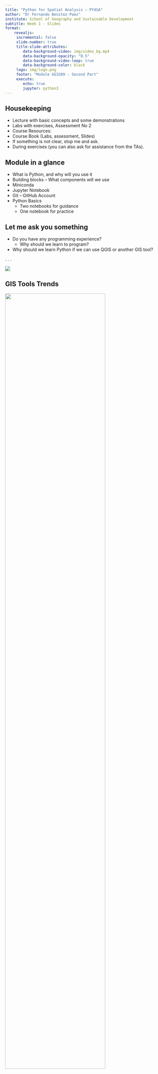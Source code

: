 ```yaml
---
title: "Python for Spatial Analysis – PY4SA"
author: "Dr Fernando Benitez-Paez"
institute: School of Geography and Sustainable Development
subtitle: Week 1 - Slides
format: 
    revealjs:
     incremental: false
     slide-number: true
     title-slide-attributes:
        data-background-video: img/video_bg.mp4
        data-background-opacity: "0.5"
        data-background-video-loop: true
        data-background-color: black
     logo: img/logo.png
     footer: "Module GG3209 - Second Part"
     execute:
        echo: true
        jupyter: python3
---
```


## Housekeeping

- Lecture with basic concepts and some demonstrations
- Labs with exercises, Assessment No 2
- Course Resources:
- Course Book (Labs, assessment, Slides)
- If something is not clear, stop me and ask.
- During exercises (you can also ask for assistance from the TAs).

## Module in a glance

- What is Python, and why will you use it
- Building blocks -- What components will we use
 - Miniconda
 - Jupyter Notebook
 - Git -- GitHub Account
- Python Basics
  - Two notebooks for guidance
  - One notebook for practice

## Let me ask you something

-   Do you have any programming experience?
    -   Why should we learn to program?
-   Why should we learn Python if we can use QGIS or another GIS tool?

. . .

[![](img/Picture1.png)](https://www.youtube.com/watch?v=Ct-lOOUqmyY&t=4s)


## GIS Tools Trends 

::: {layout-ncol="2"}
![](img/GISTools_Carto.png){width=80% fig-align=left}

:::{style="margin-top: 10em;"}
Python and R as the tools as the programming languages to master as `spatial data researcher`
:::

:::

::: footer
[What is Spatial Data Science| Carto](https://carto.com/what-is-spatial-data-science){preview-link="true" style="text-align: center"}
:::

## Here make mistakes is worthy {background-color="darkred"}

- `You will fail`, but **that is ok**, it is part of the process.
- `Don't be afraid` of it.
- Error messages are scary, I know, but they are useful.

# Why Python {.smaller background-color="lightsteelblue"}

- A **free and open-sourced** scripting language that was commonly used to automate tasks (GIS world).
- Nowadays can be used to read, process and map spatial data. It uses a code structure, referred to as syntax, that is easy to read and understand.
- Syntax helps beginners to learn the language and helps professionals to minimise development and maintenance costs.
- Python has thousands of packages so that you can integrate a vast number of tools and programs.

## What makes a Python script?

:::{style="margin-bottom: 2em;"}
A Python script is a sequence of instructions. The structure and arrangement of the instructions are referred to as syntax. Python instructions use various language elements, including data types, statements, and functions.
:::

![](img/Picture6.png){width="874"}

## Why is it so powerful? {.small}

- `Modules` are collections of related code that contain variables, definitions, and instructions.
- These modules are organised into packages, which can be further grouped into libraries.
- These `libraries` are typically specialised and enable you to perform higher-level tasks related to those specialities.
- For example, `Pandas` enables you to work with tabular data, `NumPy` grant the ability to make advanced mathematical and scientific computations, and `Matplotlib` allows you to visualise data graphically.

## Python Modes

There are many ways to write and run a python script:

-   Your terminal (Mac, Win, Linux)
-   Python scripts (.py) (Programs)
-   Ipython - Jupyter Notebook (.ipynb): Interactive, widely use in research
-   Google Colab (Cloud service, require a google account)
-   More...

# Demo No 1: {auto-animate="true" background-color="coral"}

Running a python Script

```python
#| echo: true
a = 5
b = 4
c = a+b
```

# Demo No 1: {auto-animate="true" background-color="coral"}

Running a python Script

```python
#| echo: true
#| output-location: fragment
a = 5
b = 4
c = a+b

print (c)
print ("Hello world")

```

# `Ingredients` for this course {.smaller}

-   Python (ideally v3.10)
-   Conda, more specifically MiniConda
-   Jupyter Notebook Lab
-   Git -- GitHub Account

Lot of attractive packages **(it's like the seasoning)** Like in any recipe, the right ingredients define the dish's success; In here; installing your components appropriately will help run the python scripts correctly.

# Conda - Miniconda {.smaller}

-   `Conda` is an **open-source** package and environment management system that runs on Windows, macOS, and Linux.
-   Conda easily creates, saves, loads and switches between environments on your local computer. It was created for Python programs but can package and distribute software for any language.
-   `Miniconda` is a minimal installer for conda. It is a small version of Anaconda that includes only conda, Python, the packages they depend on, and a small number of other useful packages, including pip, zlib and a few others.

# Jupyter Notebook (Lab) {.smaller}

::: columns
::: {.column width="40%"}
![](img/JupyterLab_pic.png){.border .border-thick}
:::

::: {.column width="60%"}
-   This is the python environment we will use to learn python and for our labs
-   Easy-to-use environment
-   Web-based
-   Combines both text and code into one
-   Come with a great number of useful packages
:::
:::

::: footer
Learn more: [Jupyter](https://quarto.org/docs/tools/jupyter-lab.html), [VS Code](https://quarto.org/docs/tools/vscode.html), [Text Editors](https://quarto.org/docs/tools/text-editors.html)
:::

## Jupyter Notebook Structure {.smaller}

![](img/JupyterStructure.png){.border .border-thick}

## Notebook Structure {.smaller}

![](img/notebook_structure.png){.border .border-thick}

# Markdown {.smaller}

Markdown is a lightweight markup language that you can use to add formatting elements to plaintext text documents. Created in 2004, Markdown is now one of the world's most popular markup languages.

![](img/markdown.png){.border .border-thick}

## Markdown Structure {.smaller}

::: {layout-ncol="2"}
-   Markdown can be used for everything
-   Markdown is portable
-   Markdown is platform-independent

![](img/markdown_structure.png){.border .border-thick}
:::

::: footer
[Basic Syntax \| Markdown Guide](https://www.markdownguide.org/){preview-link="true" style="text-align: center"}
:::

# Demo No 2: {background-color="coral"}

Jupyter Lab

# Version control - GIT {.smaller}

`Git` is open-source software for version control, which means that it tracks changes to your files as you work on them over time.

Similar to `track changes` feature in a word document, except you must choose which versions to include in the tracking---it is not automatic.

It can be tricky, and we may or may not have issues; it happens to everyone. Widely used in academia and industry.

# Github? {.smaller}

GitHub is a web-based version control system which uses Git, the open-source version control software. It provides a place for developers to host and share their projects --- a space to save earlier iterations and collaborate with other developers, colleagues, or co-workers.

It can be used even to host websites, research projects, portfolios, data, and more.

It is widely popular and can be a way to get a job nowadays in the GIScience field.

## How does it work? {.smaller}

![](img/git_1.png){.absolute top="70" left="-17" height="16.04cm" weight="7.48cm"}

![](img/git2.png){.absolute .fragment top="290" left="238" width="3.92cm" height="10.2cm"}

![](img/git3.png){.absolute .fragment top="70" left="371" height="15.87cm" width="8.41cm"}

![](img/git4.png){.absolute .fragment top="70" right="-60" height="15.62cm" width="10.2cm"}

![](img/git5.png){.absolute .fragment bottom="6" right="89" height="4.53cm" width="22.71cm"}

## Version control terminology {.smaller .scrollable}

-   **Repository:** Is a project (a folder) containing files and sub-folders. A repository tracks versions of files and folders.
-   **Branch:** A branch is a parallel version of your repository. By default, your repository has one branch named main and is considered the definitive branch. You can use branches to have different project versions at once.
-   **Clone:** Local copy of a repository stored on the cloud. Clones can be synced up with their originals in the GitHub repository.
-   **Commit:** A commit is a set of changes to the files and folders in your project. A commit exists in a branch.
-   **Fork:** "Forking" is when you copy another user's repository to your account. You can make any changes to your forked copy, leaving the original unaffected. 
-   **Pull/push:** Merging changes made to the repository files into the local copy you're working on is called "pulling." A "push" is the reverse --- updating the repository files with changes you've made to your local copy.
-   **Pull request:** Collaboration happens on a pull request. The pull request shows the changes in your branch to other people. This pull request will keep the changes you just made on your branch and propose applying them to the main branch.
-   **Merge:** A merge adds the changes in your pull request and branch into the main branch

# Demo No 3: {background-color="coral"}

Git and GitHub

# Python Basics {.smaller}

::: columns
::: {.column width="60%"}
-  Variables
-  Types of variables 
-  Arithmetic operators
-  Boolean logic
-  Strings (Text)
-  Printing 
-  Comments
:::

::: {.column width="40%"}
![](https://media1.giphy.com/media/3o7TKEP6YngkCKFofC/giphy.gif?cid=ecf05e47tzchbcn9pae3e6rlqah7pqr52vmq5czkpcnmkk54&ep=v1_gifs_related&rid=giphy.gif&ct=g)
:::
:::

## As simple as a calculator
:::{style="margin-bottom: 4em;"}
Let us calculate the distance between `U St Andrews` and `Edinburgh`, but in `kms`
:::
```python
#| echo: true
#| output-location: fragment

53.2 * 1.609344 # the distance in miles multiply by the kms in one mile
```

## Variables

-   Great calculator, but how can we make it store values?
-   Do this by defining variables
-   Can later be called by the variable name
-   Variable names are case-sensitive and unique

```python
#| echo: true
#| output-location: fragment

DistanceStAndrewsToEDI = 53.2
MilesToKm = 1.609344
DistanceFromStAndrewsToEDI = DistanceStAndrewsToEDI * MilesToKm
DistanceFromStAndrewsToEDI

```

## Variables

We can now reuse the variable `MileToKms` in the next cell without having to define it again!

::: {layout-nrow="1" style="margin-bottom: 0.3em;"}
![](img/variables_python.png){width="50%" fig-align="center"}
:::

```python
#| echo: true
#| output-location: fragment

MarathonDistanceInMiles = 26.219
MarathonDistanceInKms = MilesToKm * MarathonDistanceInMiles
MarathonDistanceInKms
```

::: footer
[Learn more: What is a Variable](https://stevenpcurtis.medium.com/what-is-a-variable-3447ac1331b9)
:::

## Types of variable

::: {style="margin-bottom: 0.9em;"}
Variables actually `have a type`, which defines the way it is stored. The basic types are:
:::

::: {layout-nrow="1" style="margin-bottom: 0.3em; max-width: 90%"}
![](img/types_variable.png)
:::

## Why this is important? {.smaller}

::: {layout-nrow="1" style="margin-left: 4em; margin-right: 4em;"}
![](img/error_variable.png)
:::

:::{.callout-tip collapse="false" appearance="minimal"}
**To remember!** We can't do arithmetic operations on variables of different types. Therefore, make sure that you are always aware of your variables types! You can find the type of a variable by adding `type()`. For example: `type(x)`.
:::

```python
#| echo: true
#| output-location: fragment
x = 10
type(x)
```

## Casting types

**Luckily**, Python offers us a way of converting variables to different types!

*Casting* -- the operation of converting a variable to a different type

```python

#| echo: true
#| output-location: fragment

y = '20'
a = x + int(y)
print(a)

```

Similar methods exist for other data types: `int()`, `float()`, `str()`

# Quiz

What would be the result?

```python

#| echo: true
#| output-location: fragment
x = '10'
y = '20'
x+y
```

## Operations 
(Arithmetic, Logical, Comparison)

::: r-stack
![](img/operators.png){.fragment .fade-in-then-out fig-align="center" width="50%"}

![](img/comparison_operators.png){.fragment .fade-in-then-out fig-align="center" width="60%"}

![](img/LogicalOperators.png){.fragment .fade-in-then-out fig-align="center" width="70%"}
:::

## List

- Allow to store multiple numbers, strings, or booleans in a single variable.
- Square brackets are used to denote lists. Items in a **list** are ordered, indexed, and allow for duplicate members. 
- Indexing starts at 0.

```python
#| echo: true
#| output-location: column-fragment
lst1 = [6, 7, 8, 9, 11, 2, 0]
lst2 = ["A", "B", "C"]
lst3 = [True, False, True]
print(lst1[0])
print(lst1[0:3])
print(lst2[-4:-1])
```

## Dictionaries {auto-animate="true"}

Are unordered, changeable, indexed, and do not allow duplicate elements. In contrast to lists each **value** is also assigned with **key**.

::: {.callout-tip collapse='true' appearance="minimal"}
Values can be selected using the **associated key**. You can also use the key to define a value to change.
:::

```.python
cls = {"code": "GG3209", "Name":"Spatial Analysis with Python"}
print(cls)
print(cls["Name"])
cls["code"] = 461
print(cls)
```

## Dictionaries {auto-animate='true'}

Are unordered, changeable, indexed, and do not allow duplicate elements. In contrast to lists each **value** is also assigned with **key**.

::: {.callout-tip collapse="true" appearance="minimal"}
Values can be selected using the **associated key**. You can also use the key to define a value to change.
:::

```python
#| echo: true
#| output-location: fragment
cls = {"code": "GG3209", "Name":"Spatial Analysis with Python"}
print(cls)
print(cls["Name"])
cls["code"] = 461
print(cls)
```

## Arrays
Similar to **lists**; however, they must be `declared`. In this course, we will primarily work with **NumPy** arrays, which will be discussed in more detail in a later module.

```python
#| echo: true
#| output-location: fragment
my_array = [1, 2, 3, 4]
print(my_array)

print(my_array[0])   # Output: 1
print(my_array[2])   # Output: 3
my_array[1] = 7

print(my_array)

```

## Commenting

- Useful when you want to remove the code from execution but not permanently
- *Useful* when your code needs further explanation. Whether for you or anybody else.
- Comments in Python are done with `#`

```.python
### You can comment before the lines
a=3 # You can comment next to the line
b=5
# After the lines
'''
This is a multiline
comment.
'''
```

# Lab No 1 { background-color="green"}

- Install your python environment and run the initial scripts.
- Ask us anything. Ask among yourselves as well
- Do not freak out; failure is progress!

# References {.unnumbered}

::: {#refs}

:::